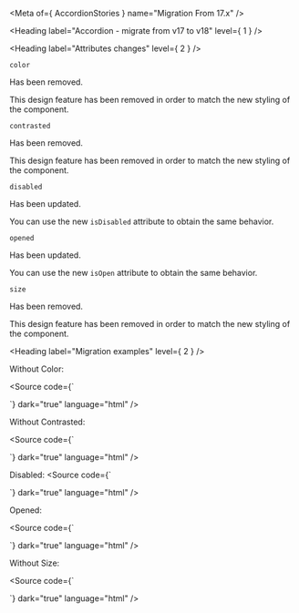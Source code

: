 
<Meta of={ AccordionStories } name="Migration From 17.x" />

<Heading label="Accordion - migrate from v17 to v18" level={ 1 } />

<Heading label="Attributes changes" level={ 2 } />

`color` <OdsBadge color="critical" label="Removed" size="sm" />

Has been removed.

This design feature has been removed in order to match the new styling of the component.

`contrasted` <OdsBadge color="critical" label="Removed" size="sm" />

Has been removed.

This design feature has been removed in order to match the new styling of the component.

`disabled ` <OdsBadge color="information" label="Updated" size="sm" />

Has been updated.

You can use the new `isDisabled` attribute to obtain the same behavior.

`opened ` <OdsBadge color="information" label="Updated" size="sm" />

Has been updated.

You can use the new `isOpen` attribute to obtain the same behavior.

`size ` <OdsBadge color="critical" label="Removed" size="sm" />

Has been removed.

This design feature has been removed in order to match the new styling of the component.

<Heading label="Migration examples" level={ 2 } />

Without Color:

<Source code={`
<osds-accordion color='information'></osds-accordion>

<!-- is now -->

<ods-accordion></ods-accordion>
`}
        dark="true"
        language="html" />

Without Contrasted:

<Source code={`
<osds-accordion contrasted></osds-accordion>

<!-- is now -->

<ods-accordion></ods-accordion>
`}
        dark="true"
        language="html" />

Disabled:
<Source code={`
<osds-accordion disabled></osds-accordion>

<!-- is now -->

<ods-accordion is-disabled></ods-accordion>
`}
        dark="true"
        language="html" />

Opened:

<Source code={`
<osds-accordion opened></osds-accordion>

<!-- is now -->

<ods-accordion is-open></ods-accordion>
`}
        dark="true"
        language="html" />

Without Size:

<Source code={`
<osds-accordion size='md'></osds-accordion>

<!-- is now -->

<ods-accordion></ods-accordion>
`}
        dark="true"
        language="html" />

